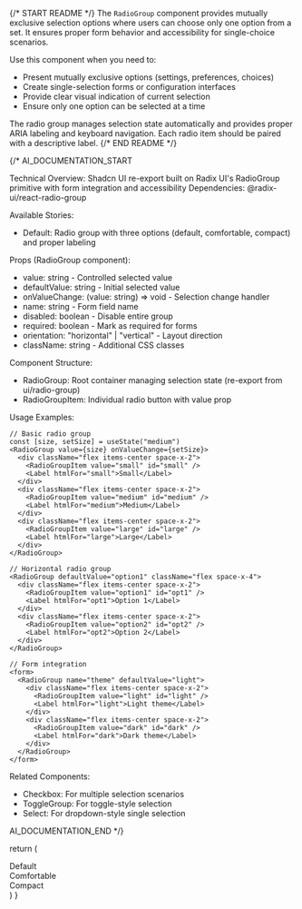 
{/* START README */}
The `RadioGroup` component provides mutually exclusive selection options where users can choose only one option from a set. It ensures proper form behavior and accessibility for single-choice scenarios.

Use this component when you need to:

- Present mutually exclusive options (settings, preferences, choices)
- Create single-selection forms or configuration interfaces
- Provide clear visual indication of current selection
- Ensure only one option can be selected at a time

The radio group manages selection state automatically and provides proper ARIA labeling and keyboard navigation. Each radio item should be paired with a descriptive label.
{/* END README */}

{/\*
AI_DOCUMENTATION_START

Technical Overview: Shadcn UI re-export built on Radix UI's RadioGroup primitive with form integration and accessibility
Dependencies: @radix-ui/react-radio-group

Available Stories:

- Default: Radio group with three options (default, comfortable, compact) and proper labeling

Props (RadioGroup component):

- value: string - Controlled selected value
- defaultValue: string - Initial selected value
- onValueChange: (value: string) => void - Selection change handler
- name: string - Form field name
- disabled: boolean - Disable entire group
- required: boolean - Mark as required for forms
- orientation: "horizontal" | "vertical" - Layout direction
- className: string - Additional CSS classes

Component Structure:

- RadioGroup: Root container managing selection state (re-export from ui/radio-group)
- RadioGroupItem: Individual radio button with value prop

Usage Examples:

```tsx
// Basic radio group
const [size, setSize] = useState("medium")
<RadioGroup value={size} onValueChange={setSize}>
  <div className="flex items-center space-x-2">
    <RadioGroupItem value="small" id="small" />
    <Label htmlFor="small">Small</Label>
  </div>
  <div className="flex items-center space-x-2">
    <RadioGroupItem value="medium" id="medium" />
    <Label htmlFor="medium">Medium</Label>
  </div>
  <div className="flex items-center space-x-2">
    <RadioGroupItem value="large" id="large" />
    <Label htmlFor="large">Large</Label>
  </div>
</RadioGroup>

// Horizontal radio group
<RadioGroup defaultValue="option1" className="flex space-x-4">
  <div className="flex items-center space-x-2">
    <RadioGroupItem value="option1" id="opt1" />
    <Label htmlFor="opt1">Option 1</Label>
  </div>
  <div className="flex items-center space-x-2">
    <RadioGroupItem value="option2" id="opt2" />
    <Label htmlFor="opt2">Option 2</Label>
  </div>
</RadioGroup>

// Form integration
<form>
  <RadioGroup name="theme" defaultValue="light">
    <div className="flex items-center space-x-2">
      <RadioGroupItem value="light" id="light" />
      <Label htmlFor="light">Light theme</Label>
    </div>
    <div className="flex items-center space-x-2">
      <RadioGroupItem value="dark" id="dark" />
      <Label htmlFor="dark">Dark theme</Label>
    </div>
  </RadioGroup>
</form>
```

Related Components:

- Checkbox: For multiple selection scenarios
- ToggleGroup: For toggle-style selection
- Select: For dropdown-style single selection

AI_DOCUMENTATION_END
\*/}

  return (
    <RadioGroup defaultValue="comfortable">
      <div className="flex items-center gap-3">
        <RadioGroupItem value="default" id="r1" />
        <ShadcnLabel htmlFor="r1">Default</ShadcnLabel>
      </div>
      <div className="flex items-center gap-3">
        <RadioGroupItem value="comfortable" id="r2" />
        <ShadcnLabel htmlFor="r2">Comfortable</ShadcnLabel>
      </div>
      <div className="flex items-center gap-3">
        <RadioGroupItem value="compact" id="r3" />
        <ShadcnLabel htmlFor="r3">Compact</ShadcnLabel>
      </div>
    </RadioGroup>
  )
}
